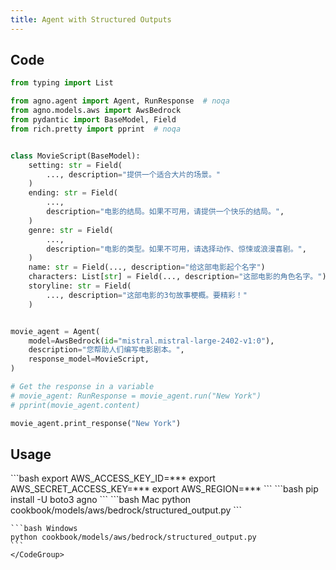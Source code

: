 ```yaml
---
title: Agent with Structured Outputs
---
```


## Code

```python cookbook/models/aws/bedrock/structured_output.py
from typing import List

from agno.agent import Agent, RunResponse  # noqa
from agno.models.aws import AwsBedrock
from pydantic import BaseModel, Field
from rich.pretty import pprint  # noqa


class MovieScript(BaseModel):
    setting: str = Field(
        ..., description="提供一个适合大片的场景。"
    )
    ending: str = Field(
        ...,
        description="电影的结局。如果不可用，请提供一个快乐的结局。",
    )
    genre: str = Field(
        ...,
        description="电影的类型。如果不可用，请选择动作、惊悚或浪漫喜剧。",
    )
    name: str = Field(..., description="给这部电影起个名字")
    characters: List[str] = Field(..., description="这部电影的角色名字。")
    storyline: str = Field(
        ..., description="这部电影的3句故事梗概。要精彩！"
    )


movie_agent = Agent(
    model=AwsBedrock(id="mistral.mistral-large-2402-v1:0"),
    description="您帮助人们编写电影剧本。",
    response_model=MovieScript,
)

# Get the response in a variable
# movie_agent: RunResponse = movie_agent.run("New York")
# pprint(movie_agent.content)

movie_agent.print_response("New York")
```

## Usage

<Steps>
  <Snippet file="create-venv-step.mdx" />

  <Step title="设置您的 AWS 凭证">
    ```bash
    export AWS_ACCESS_KEY_ID=***
    export AWS_SECRET_ACCESS_KEY=***
    export AWS_REGION=***
    ```
  </Step>

  <Step title="安装库">
    ```bash
    pip install -U boto3 agno
    ```
  </Step>

  <Step title="运行 Agent">
    <CodeGroup>
    ```bash Mac
    python cookbook/models/aws/bedrock/structured_output.py
    ```

    ```bash Windows
    python cookbook/models/aws/bedrock/structured_output.py
    ```
    </CodeGroup>
  </Step>
</Steps>
